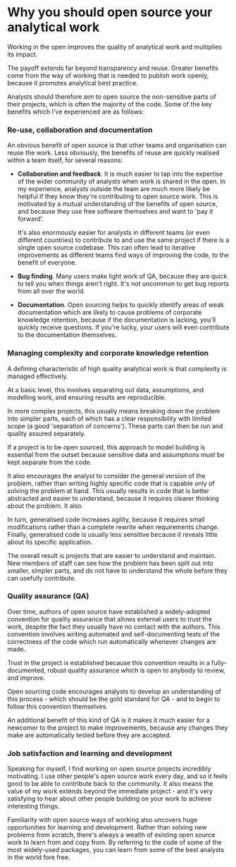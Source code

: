 # Why you should open source your analytical work

Working in the open improves the quality of analytical work and multiplies its impact.

The payoff extends far beyond transparency and reuse.  Greater benefits come from the way of working that is needed to publish work openly, because it promotes analytical best practice.

Analysts should therefore aim to open source the non-sensitive parts of their projects, which is often the majority of the code. Some of the key benefits which I've experienced are as follows:

### Re-use, collaboration and documentation

An obvious benefit of open source is that other teams and organisation can reuse the work.  Less obviously, the benefits of reuse are quickly realised within a team itself, for several reasons:

- **Collaboration and feedback**.  It is much easier to tap into the expertise of the wider community of analysts when work is shared in the open.  In my experience, analysts outside the team are much more likely be helpful if they know they're contributing to open source work. This is motivated by a mutual understanding of the benefits of open source, and because they use free software themselves and want to 'pay it forward'.

  It's also enormously easier for analysts in different teams (or even different countries) to contribute to and use the same project if there is a single open source codebase.  This can often lead to iterative improvements as different teams find ways of improving the code, to the benefit of everyone.

- **Bug finding**.  Many users make light work of QA, because they are quick to tell you when things aren't right.  It's not uncommon to get bug reports from all over the world.

- **Documentation**. Open sourcing helps to quickly identify areas of weak documentation which are likely to cause problems of corporate knowledge retention, because if the documentation is lacking, you'll quickly receive questions.  If you're lucky, your users will even contribute to the documentation themselves.

### Managing complexity and corporate knowledge retention

A defining characteristic of high quality analytical work is that complexity is managed effectively.

At a basic level, this involves separating out data, assumptions, and modelling work, and ensuring results are reproducible.

In more complex projects, this usually means breaking down the problem into simpler parts, each of which has a clear responsibility with limited scope (a good 'separation of concerns').  These parts can then be run and quality assured separately.

If a project is to be open sourced, this approach to model building is essential from the outset because sensitive data and assumptions must be kept separate from the code.

It also encourages the analyst to consider the general version of the problem, rather than writing highly specific code that is capable only of solving the problem at hand.  This usually results in code that is better abstracted and easier to understand, because it requires clearer thinking about the problem.  It also

In turn, generalised code increases agility, because it requires small modifications rather than a complete rewrite when requirements change.  Finally, generalised code is usually less sensitive because it reveals little about its specific application.

The overall result is projects that are easier to understand and maintain.  New members of staff can see how the problem has been split out into smaller, simpler parts, and do not have to understand the whole before they can usefully contribute.

### Quality assurance (QA)

Over time, authors of open source have established a widely-adopted convention for quality assurance that allows external users to trust the work, despite the fact they usually have no contact with the authors.  This convention involves writing automated and self-documenting tests of the correctness of the code which run automatically whenever changes are made.

Trust in the project is established because this convention results in a fully-documented, robust quality assurance which is open to anybody to review, and improve.

Open sourcing code encourages analysts to develop an understanding of this process - which should be the gold standard for QA -  and to begin to follow this convention themselves.

An additional benefit of this kind of QA is it makes it much easier for a newcomer to the project to make improvements, because any changes they make are automatically tested before they are accepted.

### Job satisfaction and learning and development

Speaking for myself, I find working on open source projects incredibly motivating.  I use other people's open source work every day, and so it feels good to be able to contribute back to the community.  It also means the value of my work extends beyond the immediate project - and it's very satisfying to hear about other people building on your work to achieve interesting things.

Familiarity with open source ways of working also uncovers huge opportunities for learning and development.  Rather than solving new problems from scratch, there's always a wealth of existing open source work to learn from and copy from.  By referring to the code of some of the most widely-used packages, you can learn from some of the best analysts in the world fore free.